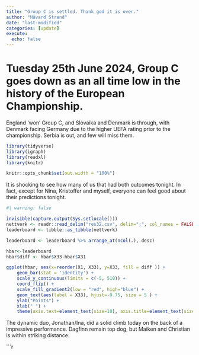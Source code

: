 ```yaml
---
title: "Group C is settled. Thank god it is over."
author: "Håvard Strand"
date: "last-modified"
categories: [update]
execute:
  echo: false
---
```


# Tuesday 25th June 2024, Group C goes down as an all time low in the history of the European Championship.

England 'won' Group C, and Slovaika and Denmark is through, with Denmark facing Germany due to the higher UEFA rating prior to the championship. Serbia is out, and few will miss them. 


```r

library(tidyverse)
library(igraph)
library(readxl)
library(knitr)

knitr::opts_chunk$set(out.width = "100%")

```

It is shocking to see how many of us that had both outcomes tonight. In fact, except for Nina, Kristoffer and myself, everyone can feel good about their predictions tonight.


```r
#| warning: false

invisible(capture.output(Sys.setlocale()))
nettverk <- readr::read_delim("res32.csv", delim=";", col_names = FALSE, locale = locale(encoding = "UTF-8"))
leaderboard <- tibble::as_tibble(nettverk)

leaderboard <- leaderboard %>% arrange_at(ncol(.), desc)

hbar<-leaderboard 
hbar$diff <- hbar$X33-hbar$X31

ggplot(hbar, aes(x=reorder(X1, X33), y=X33, fill = diff )) + 
    geom_bar(stat = 'identity') + 
    scale_y_continuous(limits = c(-5, 510)) +
    coord_flip() + 
    scale_fill_gradient2(low = "red", high="blue") +
    geom_text(aes(label = X33), hjust=-0.75, size = 5 ) + 
    ylab("Points") +
    xlab(" ") +
    theme(axis.text=element_text(size=18), axis.title=element_text(size=18,face="bold"))
```
The dynamic duo, Jonathan/Ina, did a solid climb today on the back of a impressive performance. Dagfinn remain top dog, but Maiken and Christian is within striking distance. 

```r
